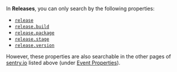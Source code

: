 In **Releases**, you can only search by the following properties:

- [`release`](#release)
- [`release.build`](#releasebuild)
- [`release.package`](#releasepackage)
- [`release.stage`](#releasestage)
- [`release.version`](#releaseversion)

However, these properties are also searchable in the other pages of [sentry.io](https://sentry.io) listed above (under [Event Properties](#event-properties)).
